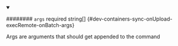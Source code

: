 
<details className="config-field" data-expandable="false" open>
<summary>

######## `args` <span class="config-field-required" data-required="false">required</span> <span class="config-field-type">string[]</span> <span class="config-field-default"></span> <span class="config-field-enum"></span> {#dev-containers-sync-onUpload-execRemote-onBatch-args}

Args are arguments that should get appended to the command

</summary>



</details>
